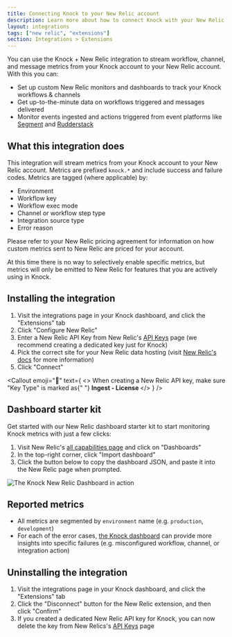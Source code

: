 ```yaml
---
title: Connecting Knock to your New Relic account
description: Learn more about how to connect Knock with your New Relic account.
layout: integrations
tags: ["new relic", "extensions"]
section: Integrations > Extensions
---
```


You can use the Knock + New Relic integration to stream workflow, channel, and message metrics from your Knock account to your New Relic account. With this you can:

- Set up custom New Relic monitors and dashboards to track your Knock workflows & channels
- Get up-to-the-minute data on workflows triggered and messages delivered
- Monitor events ingested and actions triggered from event platforms like [Segment](/integrations/sources/segment) and [Rudderstack](/integrations/sources/rudderstack)

## What this integration does

This integration will stream metrics from your Knock account to your New Relic account. Metrics are prefixed `knock.*` and include success and failure codes. Metrics are tagged (where applicable) by:

- Environment
- Workflow key
- Workflow exec mode
- Channel or workflow step type
- Integration source type
- Error reason

Please refer to your New Relic pricing agreement for information on how custom metrics sent to New Relic are priced for your account.

At this time there is no way to selectively enable specific metrics, but metrics will only be emitted to New Relic for features that you are actively using in Knock.

## Installing the integration

1. Visit the integrations page in your Knock dashboard, and click the "Extensions" tab
2. Click "Configure New Relic"
3. Enter a New Relic API Key from New Relic's [API Keys](https://one.newrelic.com/launcher/api-keys-ui.api-keys-launcher) page (we recommend creating a dedicated key just for Knock)
4. Pick the correct site for your New Relic data hosting (visit [New Relic's docs](https://docs.newrelic.com/docs/accounts/accounts-billing/account-setup/choose-your-data-center/) for more information)
5. Click "Connect"

<Callout
  emoji="🔦"
  text={
    <>
      When creating a New Relic API key, make sure "Key Type" is marked as{" "}
      <strong> Ingest - License </strong>
    </>
  }
/>

## Dashboard starter kit

Get started with our New Relic dashboard starter kit to start monitoring Knock metrics with just a few clicks:

1. Visit New Relic's [all capabilities page](https://one.newrelic.com/all-capabilities) and click on "Dashboards"
2. In the top-right corner, click "Import dashboard"
3. Click the button below to copy the dashboard JSON, and paste it into the New Relic page when prompted.

<CopyableText
  label="Copy Dashboard Starter Kit JSON"
  content={JSON.stringify(newRelicDashboardJson)}
/>

![The Knock New Relic Dashboard in action](/images/integrations/extensions/new_relic_dashboard.png)

## Reported metrics

<Attributes>
  <Attribute
    name="knock.message_delivered.total"
    type="count"
    description="How many messages have been delivered, segmented by `channel` and `workflow` key."
  />
  <Attribute
    name="knock.message_delivered_retryable_error.total"
    type="count"
    description="How many deliveries ended in a retryable failure, segmented by `channel` and `workflow` key."
  />
  <Attribute
    name="knock.message_delivered_error.total"
    type="count"
    description="How many deliveries ended in failure (not retryable), segmented by `channel` and `workflow` key."
  />
  <Attribute
    name="knock.workflow_recipient_run.total"
    type="count"
    description="How many workflow recipient runs have been started, segmented by `workflow` key and `exec_mode`."
  />
  <Attribute
    name="knock.workflow_recipient_run_error.total"
    type="count"
    description="How many errors were experienced during a workflow recipient run, segmented by `workflow` key, `exec_mode`, `step_type`, and the error `reason`. A workflow recipient run can report more than one error."
  />
  <Attribute
    name="knock.integration_event_received.total"
    type="count"
    description="Hhe raw number of events received by Knock from an [integration source](https://docs.knock.app/integrations/sources/overview), segmented by `source_type`."
  />
  <Attribute
    name="knock.integration_action_run.total"
    type="count"
    description="How many actions were triggered by received events, segmented by `source_type` and `action`."
  />
  <Attribute
    name="knock.integration_action_run_error.total"
    type="count"
    description="How many actions failed to run, segmented by `source_type` and `action`."
  />
</Attributes>

- All metrics are segmented by `environment` name (e.g. `production`, `development`)
- For each of the error cases, [the Knock dashboard](https://dashboard.knock.app) can provide more insights into specific failures (e.g. misconfigured workflow, channel, or integration action)

## Uninstalling the integration

1. Visit the integrations page in your Knock dashboard, and click the "Extensions" tab
2. Click the "Disconnect" button for the New Relic extension, and then click "Confirm"
3. If you created a dedicated New Relic API key for Knock, you can now delete the key from New Relics's [API Keys](https://one.newrelic.com/launcher/api-keys-ui.api-keys-launcher) page
